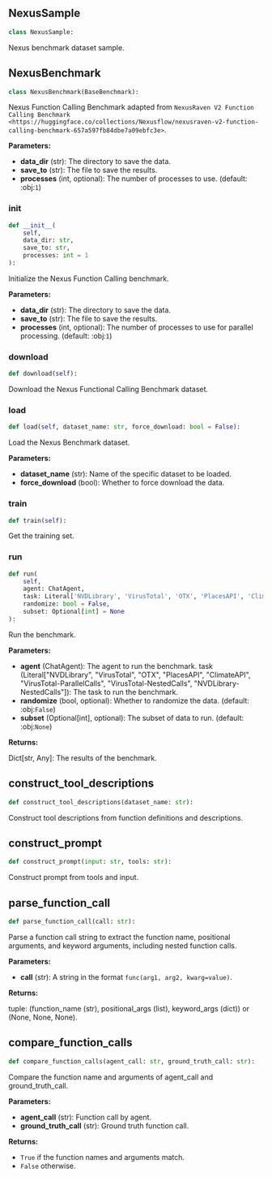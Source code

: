 <a id="camel.benchmarks.nexus"></a>

<a id="camel.benchmarks.nexus.NexusSample"></a>

## NexusSample

```python
class NexusSample:
```

Nexus benchmark dataset sample.

<a id="camel.benchmarks.nexus.NexusBenchmark"></a>

## NexusBenchmark

```python
class NexusBenchmark(BaseBenchmark):
```

Nexus Function Calling Benchmark adapted from `NexusRaven V2
Function Calling Benchmark`
`<https://huggingface.co/collections/Nexusflow/nexusraven-v2-function-calling-benchmark-657a597fb84dbe7a09ebfc3e>`.

**Parameters:**

- **data_dir** (str): The directory to save the data.
- **save_to** (str): The file to save the results.
- **processes** (int, optional): The number of processes to use. (default: :obj:`1`)

<a id="camel.benchmarks.nexus.NexusBenchmark.__init__"></a>

### __init__

```python
def __init__(
    self,
    data_dir: str,
    save_to: str,
    processes: int = 1
):
```

Initialize the Nexus Function Calling benchmark.

**Parameters:**

- **data_dir** (str): The directory to save the data.
- **save_to** (str): The file to save the results.
- **processes** (int, optional): The number of processes to use for parallel processing. (default: :obj:`1`)

<a id="camel.benchmarks.nexus.NexusBenchmark.download"></a>

### download

```python
def download(self):
```

Download the Nexus Functional Calling Benchmark dataset.

<a id="camel.benchmarks.nexus.NexusBenchmark.load"></a>

### load

```python
def load(self, dataset_name: str, force_download: bool = False):
```

Load the Nexus Benchmark dataset.

**Parameters:**

- **dataset_name** (str): Name of the specific dataset to be loaded.
- **force_download** (bool): Whether to force download the data.

<a id="camel.benchmarks.nexus.NexusBenchmark.train"></a>

### train

```python
def train(self):
```

Get the training set.

<a id="camel.benchmarks.nexus.NexusBenchmark.run"></a>

### run

```python
def run(
    self,
    agent: ChatAgent,
    task: Literal['NVDLibrary', 'VirusTotal', 'OTX', 'PlacesAPI', 'ClimateAPI', 'VirusTotal-ParallelCalls', 'VirusTotal-NestedCalls', 'NVDLibrary-NestedCalls'],
    randomize: bool = False,
    subset: Optional[int] = None
):
```

Run the benchmark.

**Parameters:**

- **agent** (ChatAgent): The agent to run the benchmark. task (Literal["NVDLibrary", "VirusTotal", "OTX", "PlacesAPI", "ClimateAPI", "VirusTotal-ParallelCalls", "VirusTotal-NestedCalls", "NVDLibrary-NestedCalls"]): The task to run the benchmark.
- **randomize** (bool, optional): Whether to randomize the data. (default: :obj:`False`)
- **subset** (Optional[int], optional): The subset of data to run. (default: :obj:`None`)

**Returns:**

  Dict[str, Any]: The results of the benchmark.

<a id="camel.benchmarks.nexus.construct_tool_descriptions"></a>

## construct_tool_descriptions

```python
def construct_tool_descriptions(dataset_name: str):
```

Construct tool descriptions from function definitions and
descriptions.

<a id="camel.benchmarks.nexus.construct_prompt"></a>

## construct_prompt

```python
def construct_prompt(input: str, tools: str):
```

Construct prompt from tools and input.

<a id="camel.benchmarks.nexus.parse_function_call"></a>

## parse_function_call

```python
def parse_function_call(call: str):
```

Parse a function call string to extract the function name,
positional arguments, and keyword arguments, including
nested function calls.

**Parameters:**

- **call** (str): A string in the format `func(arg1, arg2, kwarg=value)`.

**Returns:**

  tuple: (function_name (str), positional_args (list),
keyword_args (dict)) or (None, None, None).

<a id="camel.benchmarks.nexus.compare_function_calls"></a>

## compare_function_calls

```python
def compare_function_calls(agent_call: str, ground_truth_call: str):
```

Compare the function name and arguments of
agent_call and ground_truth_call.

**Parameters:**

- **agent_call** (str): Function call by agent.
- **ground_truth_call** (str): Ground truth function call.

**Returns:**

  - `True` if the function names and arguments match.
- `False` otherwise.
